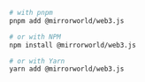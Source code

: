 ```bash
# with pnpm
pnpm add @mirrorworld/web3.js

# or with NPM
npm install @mirrorworld/web3.js

# or with Yarn
yarn add @mirrorworld/web3.js
```
